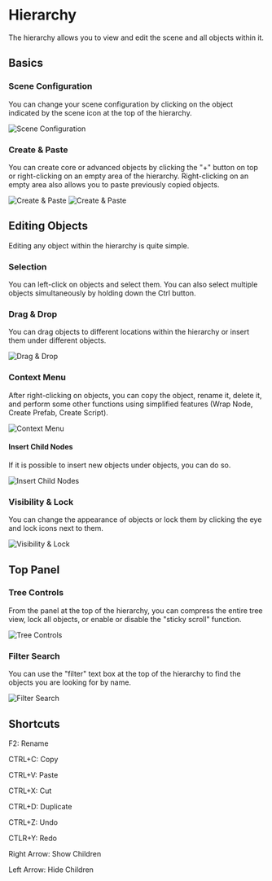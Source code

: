 # Hierarchy


The hierarchy allows you to view and edit the scene and all objects within it.

## Basics

### Scene Configuration

You can change your scene configuration by clicking on the object indicated by the scene icon at the top of the hierarchy.

<Image src="/studio-docs/basics/hierarchy/Select_Scene.gif" alt="Scene Configuration" width={2512} height={549} className="pt-6" />

### Create & Paste

You can create core or advanced objects by clicking the "+" button on top or right-clicking on an empty area of the hierarchy. Right-clicking on an empty area also allows you to paste previously copied objects.

<Image src="/studio-docs/basics/hierarchy/AddandPaste.gif" alt="Create & Paste" width={626} height={512} className="pt-6" />
<Image src="/studio-docs/basics/hierarchy/PlusAdd.png" alt="Create & Paste" width={393} height={728} className="pt-6" />

## Editing Objects

Editing any object within the hierarchy is quite simple. 

### Selection

You can left-click on objects and select them. You can also select multiple objects simultaneously by holding down the Ctrl button. 

### Drag & Drop

You can drag objects to different locations within the hierarchy or insert them under different objects. 

<Image src="/studio-docs/basics/hierarchy/changeOrder.gif" alt="Drag & Drop" width={626} height={306} className="pt-6" />

### Context Menu

After right-clicking on objects, you can copy the object, rename it, delete it, and perform some other functions using simplified features (Wrap Node, Create Prefab, Create Script). 

<Image src="/studio-docs/basics/hierarchy/contextMenu.gif" alt="Context Menu" width={626} height={534} className="pt-6" />

#### Insert Child Nodes

If it is possible to insert new objects under objects, you can do so. 

<Image src="/studio-docs/basics/hierarchy/childInsert.gif" alt="Insert Child Nodes" width={626} height={358} className="pt-6" />

### Visibility & Lock

You can change the appearance of objects or lock them by clicking the eye and lock icons next to them. 

<Image src="/studio-docs/basics/hierarchy/visALock.gif" alt="Visibility & Lock" width={1198} height={583} className="pt-6" />

## Top Panel

### Tree Controls 

From the panel at the top of the hierarchy, you can compress the entire tree view, lock all objects, or enable or disable the "sticky scroll" function.

<Image src="/studio-docs/basics/hierarchy/topPanel.gif" alt="Tree Controls" width={626} height={366} className="pt-6" />

### Filter Search

You can use the "filter" text box at the top of the hierarchy to find the objects you are looking for by name. 

<Image src="/studio-docs/basics/hierarchy/search.gif" alt="Filter Search" width={626} height={295} className="pt-6" />

## Shortcuts 

F2: Rename 

CTRL+C: Copy

CTRL+V: Paste

CTRL+X: Cut

CTRL+D: Duplicate

CTRL+Z: Undo

CTLR+Y: Redo

Right Arrow: Show Children

Left Arrow: Hide Children